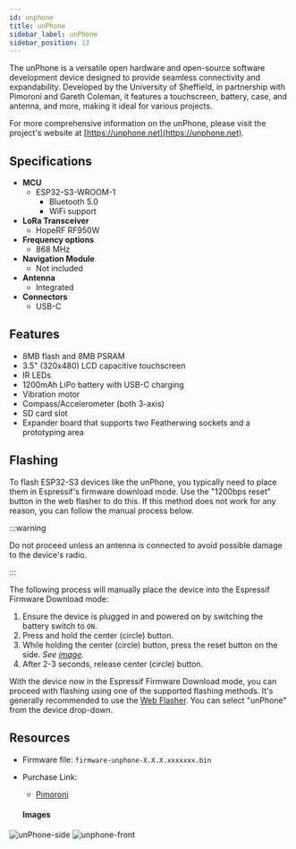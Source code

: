```yaml
---
id: unphone
title: unPhone
sidebar_label: unPhone
sidebar_position: 13
---
```


The unPhone is a versatile open hardware and open-source software development device designed to provide seamless connectivity and expandability. Developed by the University of Sheffield, in partnership with Pimoroni and Gareth Coleman, it features a touchscreen, battery, case, and antenna, and more, making it ideal for various projects.

For more comprehensive information on the unPhone, please visit the project's website at [https://unphone.net](https://unphone.net).

## Specifications

- **MCU**
  - ESP32-S3-WROOM-1
    - Bluetooth 5.0
    - WiFi support
- **LoRa Transceiver**
  - HopeRF RF950W
- **Frequency options**
  - 868 MHz
- **Navigation Module**
  - Not included
- **Antenna**
  - Integrated
- **Connectors**
  - USB-C

## Features

- 8MB flash and 8MB PSRAM
- 3.5" (320x480) LCD capacitive touchscreen
- IR LEDs
- 1200mAh LiPo battery with USB-C charging
- Vibration motor
- Compass/Accelerometer (both 3-axis)
- SD card slot
- Expander board that supports two Featherwing sockets and a prototyping area

## Flashing

To flash ESP32-S3 devices like the unPhone, you typically need to place them in Espressif's firmware download mode. Use the "1200bps reset" button in the web flasher to do this. If this method does not work for any reason, you can follow the manual process below.

:::warning

Do not proceed unless an antenna is connected to avoid possible damage to the device's radio.

:::

The following process will manually place the device into the Espressif Firmware Download mode:

1. Ensure the device is plugged in and powered on by switching the battery switch to `ON`.
2. Press and hold the center (circle) button.
3. While holding the center (circle) button, press the reset button on the side. *See [image](#images).*
4. After 2-3 seconds, release center (circle) button.

With the device now in the Espressif Firmware Download mode, you can proceed with flashing using one of the supported flashing methods. It's generally recommended to use the [Web Flasher](https://flasher.meshtastic.org/). You can select "unPhone" from the device drop-down.


## Resources

- Firmware file: `firmware-unphone-X.X.X.xxxxxxx.bin`
- Purchase Link:
  - [Pimoroni](https://shop.pimoroni.com/products/unphone?variant=40829810311251)

  #### Images

![unPhone-side](/img/hardware/unPhone/unphone-side.webp)
![unphone-front](/img/hardware/unPhone/unphone-front-with-exander.webp)


